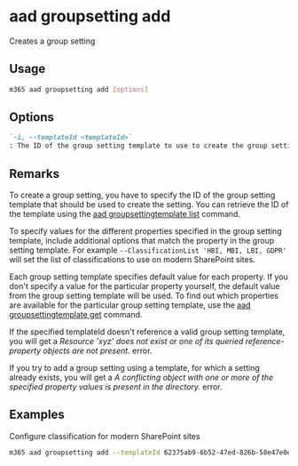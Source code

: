 
# aad groupsetting add

Creates a group setting

## Usage

```sh
m365 aad groupsetting add [options]
```

## Options

```md definition-list
`-i, --templateId <templateId>`
: The ID of the group setting template to use to create the group setting
```

<Global />

## Remarks

To create a group setting, you have to specify the ID of the group setting template that should be used to create the setting. You can retrieve the ID of the template using the [aad groupsettingtemplate list](../groupsettingtemplate/groupsettingtemplate-list.mdx) command.

To specify values for the different properties specified in the group setting template, include additional options that match the property in the group setting template. For example `--ClassificationList 'HBI, MBI, LBI, GDPR'` will set the list of classifications to use on modern SharePoint sites.

Each group setting template specifies default value for each property. If you don't specify a value for the particular property yourself, the default value from the group setting template will be used. To find out which properties are available for the particular group setting template, use the [aad groupsettingtemplate get](../groupsettingtemplate/groupsettingtemplate-get.mdx) command.

If the specified templateId doesn't reference a valid group setting template, you will get a _Resource 'xyz' does not exist or one of its queried reference-property objects are not present._ error.

If you try to add a group setting using a template, for which a setting already exists, you will get a _A conflicting object with one or more of the specified property values is present in the directory._ error.

## Examples

Configure classification for modern SharePoint sites

```sh
m365 aad groupsetting add --templateId 62375ab9-6b52-47ed-826b-58e47e0e304b --UsageGuidelinesUrl https://contoso.sharepoint.com/sites/compliance --ClassificationList 'HBI, MBI, LBI, GDPR' --DefaultClassification MBI
```
